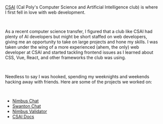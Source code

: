 [CSAI](https://csaicalpoly.com/) (Cal Poly's Computer Science and Artificial Intelligence club) is where I first fell in love with web development.

<br />

As a recent computer science transfer, I figured that a club like CSAI had plenty of AI developers but might be short staffed on web developers, giving me an opportunity to take on large projects and hone my skills.
I was taken under the wing of a more experienced (ahem, the only) web developer at CSAI and started tackling frontend issues as I learned about CSS, Vue, React, and other frameworks the club was using.

<br />

Needless to say I was hooked, spending my weeknights and weekends hacking away with friends. Here are some of the projects we worked on:

<br />

- [Nimbus Chat](https://github.com/calpoly-csai/nimbus-chat)
- [Swanton Chat](https://github.com/calpoly-csai/swanton-chat-bot)
- [Nimbus Validator](https://github.com/calpoly-csai/nimbus-validator-app)
- [CSAI Docs](https://github.com/calpoly-csai/csai-docs)

<br />


